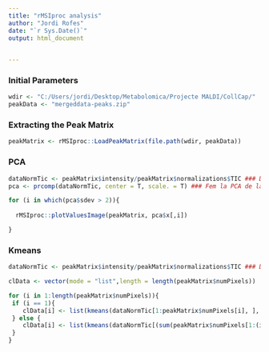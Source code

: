 ```yaml
---
title: "rMSIproc analysis"
author: "Jordi Rofes"
date: "`r Sys.Date()`"
output: html_document

  
---
```


### Initial Parameters

```r

wdir <- "C:/Users/jordi/Desktop/Metabolomica/Projecte MALDI/CollCap/" 
peakData <- "mergeddata-peaks.zip"

```

### Extracting the Peak Matrix

```r

peakMatrix <- rMSIproc::LoadPeakMatrix(file.path(wdir, peakData))


```

### PCA

```r

dataNormTic <- peakMatrix$intensity/peakMatrix$normalizations$TIC ### Dividim les intensitats pel factor de normalització TIC 
pca <- prcomp(dataNormTic, center = T, scale. = T) ### Fem la PCA de la matriu de pics

for (i in which(pca$sdev > 2)){
  
  rMSIproc::plotValuesImage(peakMatrix, pca$x[,i])

}

```

### Kmeans

```r

dataNormTic <- peakMatrix$intensity/peakMatrix$normalizations$TIC ### Dividim les intensitats pel factor de normalització TIC 

clData <- vector(mode = "list",length = length(peakMatrix$numPixels)) 

for (i in 1:length(peakMatrix$numPixels)){ 
 if (i == 1){
    clData[i] <- list(kmeans(dataNormTic[1:peakMatrix$numPixels[i], ], 2))
 } else {
    clData[i] <- list(kmeans(dataNormTic[(sum(peakMatrix$numPixels[1:(i-1)])+1):sum(peakMatrix$numPixels[1:i]), ], 2))
 }
}


```


